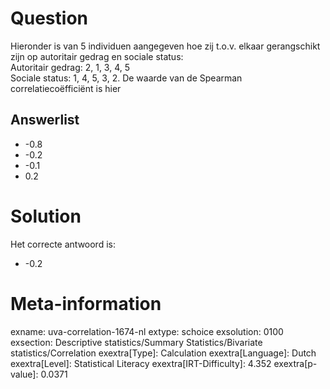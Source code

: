 Question
========

Hieronder is van 5 individuen aangegeven hoe zij t.o.v. elkaar
gerangschikt zijn op autoritair gedrag en sociale status:\
Autoritair gedrag: 2, 1, 3, 4, 5\
Sociale status: 1, 4, 5, 3, 2. De waarde van de Spearman
correlatiecoëfficiënt is hier

Answerlist
----------

* -0.8
* -0.2
* -0.1
* 0.2

Solution
========

Het correcte antwoord is: 

* -0.2

Meta-information
================
exname: uva-correlation-1674-nl
extype: schoice
exsolution: 0100
exsection: Descriptive statistics/Summary Statistics/Bivariate statistics/Correlation
exextra[Type]: Calculation
exextra[Language]: Dutch
exextra[Level]: Statistical Literacy
exextra[IRT-Difficulty]: 4.352
exextra[p-value]: 0.0371
